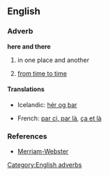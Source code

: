 ==English==

===Adverb===
'''here and there'''

# in one place and another
# {{idiom}} [[from time to time]]

====Translations====
{{trans-top|in one place and another}}
*Icelandic: [[hér og þar]]
{{trans-mid}}
{{trans-bottom}}
{{trans-top|from time to time}}
{{trans-mid}}
{{trans-bottom}}
{{top}}
* French: [[par ci, par là]], [[ça et là]]
{{bottom}}

===References===
* [http://www.m-w.com/dictionary/here%20and%20there Merriam-Webster]

[[Category:English adverbs]]
